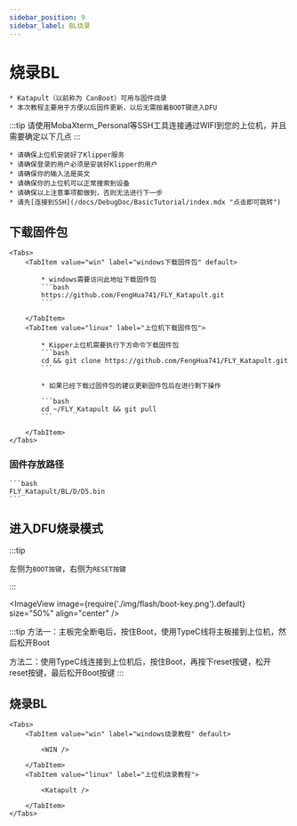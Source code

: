 ```yaml
---
sidebar_position: 9
sidebar_label: BL烧录
---
```





# 烧录BL

    * Katapult（以前称为 CanBoot）可用与固件烧录
    * 本次教程主要用于方便以后固件更新，以后无需按着BOOT键进入DFU

:::tip
请使用MobaXterm_Personal等SSH工具连接通过WIFI到您的上位机，并且需要确定以下几点
:::


    * 请确保上位机安装好了Klipper服务
    * 请确保登录的用户必须是安装好Klipper的用户
    * 请确保你的输入法是英文
    * 请确保你的上位机可以正常搜索到设备
    * 请确保以上注意事项都做到，否则无法进行下一步
    * 请先[连接到SSH](/docs/DebugDoc/BasicTutorial/index.mdx "点击即可跳转") 

## 下载固件包
    <Tabs>
        <TabItem value="win" label="windows下载固件包" default>
            
            * windows需要访问此地址下载固件包
            ```bash
            https://github.com/FengHua741/FLY_Katapult.git
            ```

        </TabItem>
        <TabItem value="linux" label="上位机下载固件包">
            
            * Kipper上位机需要执行下方命令下载固件包
            ```bash
            cd && git clone https://github.com/FengHua741/FLY_Katapult.git
            ```

            * 如果已经下载过固件包的建议更新固件包后在进行剩下操作

            ```bash
            cd ~/FLY_Katapult && git pull
            ```
            
        </TabItem>
    </Tabs>


### 固件存放路径

    ```bash
    FLY_Katapult/BL/D/D5.bin
    ```


## 进入DFU烧录模式

:::tip

左侧为`BOOT按键`，右侧为`RESET按键`

:::

<ImageView image={require('./img/flash/boot-key.png').default} size="50%" align="center" />

:::tip
方法一：主板完全断电后，按住Boot，使用TypeC线将主板接到上位机，然后松开Boot

方法二：使用TypeC线连接到上位机后，按住Boot，再按下reset按键，松开reset按键，最后松开Boot按键
:::


## 烧录BL
    <Tabs>
        <TabItem value="win" label="windows烧录教程" default>
            
            <WIN />
            
        </TabItem>
        <TabItem value="linux" label="上位机烧录教程">
            
            <Katapult />

        </TabItem>
    </Tabs>

